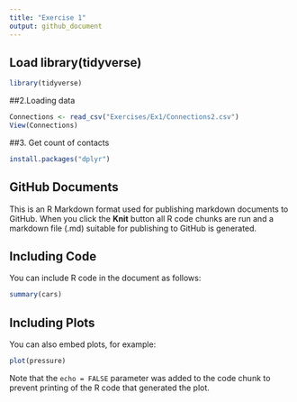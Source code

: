 ```yaml
---
title: "Exercise 1"
output: github_document
---
```


## Load library(tidyverse)

```r
library(tidyverse)
```


##2.Loading data

```r
Connections <- read_csv("Exercises/Ex1/Connections2.csv")
View(Connections)
```


##3. Get count of contacts

```r
install.packages("dplyr")
```


## GitHub Documents

This is an R Markdown format used for publishing markdown documents to GitHub. When you click the **Knit** button all R code chunks are run and a markdown file (.md) suitable for publishing to GitHub is generated.

## Including Code

You can include R code in the document as follows:

```r
summary(cars)
```

## Including Plots

You can also embed plots, for example:

```r
plot(pressure)
```

Note that the `echo = FALSE` parameter was added to the code chunk to prevent printing of the R code that generated the plot.
